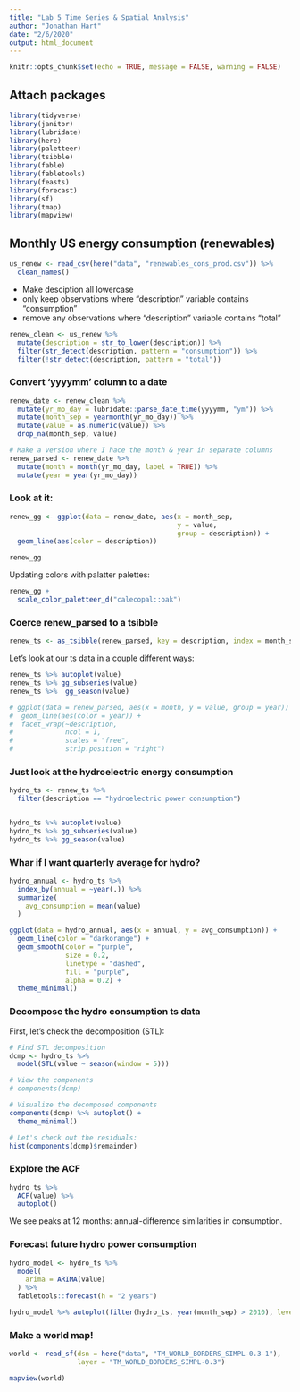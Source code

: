 ```yaml
---
title: "Lab 5 Time Series & Spatial Analysis"
author: "Jonathan Hart"
date: "2/6/2020"
output: html_document
---
```


```r
knitr::opts_chunk$set(echo = TRUE, message = FALSE, warning = FALSE)
```

## Attach packages
```r
library(tidyverse)
library(janitor)
library(lubridate)
library(here)
library(paletteer)
library(tsibble)
library(fable)
library(fabletools)
library(feasts)
library(forecast)
library(sf)
library(tmap)
library(mapview)
```

## Monthly US energy consumption (renewables)
```r
us_renew <- read_csv(here("data", "renewables_cons_prod.csv")) %>% 
  clean_names()
```

- Make desciption all lowercase 
- only keep observations where "description" variable contains "consumption"
- remove any observations where "description" variable contains "total"

```r
renew_clean <- us_renew %>% 
  mutate(description = str_to_lower(description)) %>% 
  filter(str_detect(description, pattern = "consumption")) %>% 
  filter(!str_detect(description, pattern = "total")) 
```

### Convert 'yyyymm' column to a date 
```r
renew_date <- renew_clean %>% 
  mutate(yr_mo_day = lubridate::parse_date_time(yyyymm, "ym")) %>% 
  mutate(month_sep = yearmonth(yr_mo_day)) %>% 
  mutate(value = as.numeric(value)) %>% 
  drop_na(month_sep, value) 

# Make a version where I hace the month & year in separate columns
renew_parsed <- renew_date %>% 
  mutate(month = month(yr_mo_day, label = TRUE)) %>% 
  mutate(year = year(yr_mo_day))
```

### Look at it:

```r
renew_gg <- ggplot(data = renew_date, aes(x = month_sep, 
                                          y = value,
                                          group = description)) +
  geom_line(aes(color = description))

renew_gg
```

Updating colors with palatter palettes:
```r
renew_gg +
  scale_color_paletteer_d("calecopal::oak")
```

### Coerce renew_parsed to a tsibble

```r
renew_ts <- as_tsibble(renew_parsed, key = description, index = month_sep)
```

Let's look at our ts data in a couple different ways:
```r
renew_ts %>% autoplot(value)
renew_ts %>% gg_subseries(value)
renew_ts %>%  gg_season(value)

# ggplot(data = renew_parsed, aes(x = month, y = value, group = year)) +
#  geom_line(aes(color = year)) +
#  facet_wrap(~description,
#             ncol = 1,
#             scales = "free",
#             strip.position = "right")
```

### Just look at the hydroelectric energy consumption
```r
hydro_ts <- renew_ts %>% 
  filter(description == "hydroelectric power consumption")


hydro_ts %>% autoplot(value)
hydro_ts %>% gg_subseries(value)
hydro_ts %>% gg_season(value)
```
### Whar if I want quarterly average for hydro?
```r
hydro_annual <- hydro_ts %>% 
  index_by(annual = ~year(.)) %>% 
  summarize(
    avg_consumption = mean(value)
  )

ggplot(data = hydro_annual, aes(x = annual, y = avg_consumption)) +
  geom_line(color = "darkorange") +
  geom_smooth(color = "purple",
              size = 0.2,
              linetype = "dashed",
              fill = "purple",
              alpha = 0.2) +
  theme_minimal()
```

### Decompose the hydro consumption ts data

First, let's check the decomposition (STL):
```r
# Find STL decomposition
dcmp <- hydro_ts %>%
  model(STL(value ~ season(window = 5)))

# View the components
# components(dcmp)

# Visualize the decomposed components
components(dcmp) %>% autoplot() +
  theme_minimal()

# Let's check out the residuals:
hist(components(dcmp)$remainder)

```


### Explore the ACF
```r

hydro_ts %>% 
  ACF(value) %>% 
  autoplot()

```
We see peaks at 12 months: annual-difference similarities in consumption. 

### Forecast future hydro power consumption 

```r
hydro_model <- hydro_ts %>%
  model(
    arima = ARIMA(value)
  ) %>%
  fabletools::forecast(h = "2 years")

hydro_model %>% autoplot(filter(hydro_ts, year(month_sep) > 2010), level = NULL)

```
### Make a world map!

```r
world <- read_sf(dsn = here("data", "TM_WORLD_BORDERS_SIMPL-0.3-1"),
                 layer = "TM_WORLD_BORDERS_SIMPL-0.3")

mapview(world)
```

